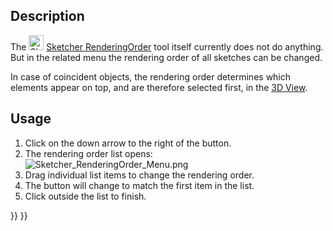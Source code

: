<languages/>
<translate>

<!--T:1-->
{{Docnav
|[[Sketcher_Snap|Toggle Snap]]
|[[Sketcher_StopOperation|Stop Operation]]
|[[Sketcher_Workbench|Sketcher]]
|IconL=Sketcher_Snap.svg
|IconR=Sketcher_StopOperation.svg
|IconC=Workbench_Sketcher.svg
}}

<!--T:2-->
{{GuiCommand
|Name=Sketcher RenderingOrder
|Workbenches=[[Sketcher_Workbench|Sketcher]]
|Version=0.21
}}

== Description == <!--T:3-->

<!--T:4-->
The [[Image:Sketcher_RenderingOrder.svg|24px]] [[Sketcher_RenderingOrder|Sketcher RenderingOrder]] tool itself currently does not do anything. But in the related menu the rendering order of all sketches can be changed.

<!--T:5-->
In case of coincident objects, the rendering order determines which elements appear on top, and are therefore selected first, in the [[3D_View|3D View]].

== Usage == <!--T:6-->

<!--T:7-->
# Click on the down arrow to the right of the {{Button|[[Image:Sketcher_RenderingOrder.svg|16px]] [[Sketcher_RenderingOrder|Rendering Order]]}} button.
# The rendering order list opens:<br>[[File:Sketcher_RenderingOrder_Menu.png]]
# Drag individual list items to change the rendering order.
# The button will change to match the first item in the list.
# Click outside the list to finish.


<!--T:8-->
{{Docnav
|[[Sketcher_Snap|Toggle Snap]]
|[[Sketcher_StopOperation|Stop Operation]]
|[[Sketcher_Workbench|Sketcher]]
|IconL=Sketcher_Snap.svg
|IconR=Sketcher_StopOperation.svg
|IconC=Workbench_Sketcher.svg
}}

</translate>
{{Sketcher_Tools_navi{{#translation:}}}}
{{Userdocnavi{{#translation:}}}}